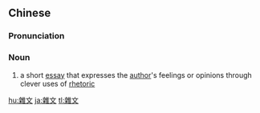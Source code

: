 {{also|杂文}}
==Chinese==
{{zh-forms|s=杂文}}

===Pronunciation===
{{zh-pron
|m=záwén
|c=zaap6 man4
|mn=qz,xm,zz:cha̍p-bûn
|cat=n
}}

===Noun===
{{zh-noun}}
# a short [[essay]] that expresses the [[author]]'s feelings or opinions through clever uses of [[rhetoric]]

[[hu:雜文]]
[[ja:雜文]]
[[tl:雜文]]